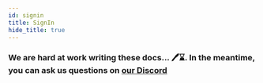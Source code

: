 ```yaml
---
id: signin
title: SignIn
hide_title: true
---
```


### We are hard at work writing these docs... 🖊️⌛. In the meantime, you can ask us questions on [our Discord](https://supertokens.io/discord)